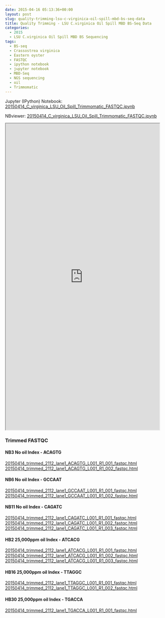 ```yaml
---
date: 2015-04-16 05:13:36+00:00
layout: post
slug: quality-trimming-lsu-c-virginica-oil-spill-mbd-bs-seq-data
title: Quality Trimming - LSU C.virginica Oil Spill MBD BS-Seq Data
categories:
  - 2015
  - LSU C.virginica Oil Spill MBD BS Sequencing
tags:
  - BS-seq
  - Crassostrea virginica
  - Eastern oyster
  - FASTQC
  - ipython notebook
  - jupyter notebook
  - MBD-Seq
  - NGS sequencing
  - oil
  - Trimmomatic
---
```


Jupyter (IPython) Notebook: [20150414_C_virginica_LSU_Oil_Spill_Trimmomatic_FASTQC.ipynb](https://eagle.fish.washington.edu/Arabidopsis/iPythonNotebooks/20150414_C_virginica_LSU_Oil_Spill_Trimmomatic_FASTQC.ipynb)

NBviewer: [20150414_C_virginica_LSU_Oil_Spill_Trimmomatic_FASTQC.ipynb](https://nbviewer.ipython.org/url/eagle.fish.washington.edu/Arabidopsis/iPythonNotebooks/20150414_C_virginica_LSU_Oil_Spill_Trimmomatic_FASTQC.ipynb)

<iframe src="https://nbviewer.ipython.org/url/eagle.fish.washington.edu/Arabidopsis/iPythonNotebooks/20150414_C_virginica_LSU_Oil_Spill_Trimmomatic_FASTQC.ipynb" width="100%" height="1000" scrolling="yes"></iframe>



### Trimmed FASTQC





#### NB3 No oil Index - ACAGTG



[20150414_trimmed_2112_lane1_ACAGTG_L001_R1_001_fastqc.html](https://eagle.fish.washington.edu/Arabidopsis/20150414_trimmed_2112_lane1_ACAGTG_L001_R1_001_fastqc.html)
[20150414_trimmed_2112_lane1_ACAGTG_L001_R1_002_fastqc.html](https://eagle.fish.washington.edu/Arabidopsis/20150414_trimmed_2112_lane1_ACAGTG_L001_R1_002_fastqc.html)



#### 





#### NB6 No oil Index - GCCAAT



[20150414_trimmed_2112_lane1_GCCAAT_L001_R1_001_fastqc.html](https://eagle.fish.washington.edu/Arabidopsis/20150414_trimmed_2112_lane1_GCCAAT_L001_R1_001_fastqc.html)
[20150414_trimmed_2112_lane1_GCCAAT_L001_R1_002_fastqc.html](https://eagle.fish.washington.edu/Arabidopsis/20150414_trimmed_2112_lane1_GCCAAT_L001_R1_002_fastqc.html)



#### 





#### NB11 No oil Index - CAGATC



[20150414_trimmed_2112_lane1_CAGATC_L001_R1_001_fastqc.html](https://eagle.fish.washington.edu/Arabidopsis/20150414_trimmed_2112_lane1_CAGATC_L001_R1_001_fastqc.html)
[20150414_trimmed_2112_lane1_CAGATC_L001_R1_002_fastqc.html](https://eagle.fish.washington.edu/Arabidopsis/20150414_trimmed_2112_lane1_CAGATC_L001_R1_002_fastqc.html)
[20150414_trimmed_2112_lane1_CAGATC_L001_R1_003_fastqc.html](https://eagle.fish.washington.edu/Arabidopsis/20150414_trimmed_2112_lane1_CAGATC_L001_R1_003_fastqc.html)



#### 





#### HB2 25,000ppm oil Index - ATCACG



[20150414_trimmed_2112_lane1_ATCACG_L001_R1_001_fastqc.html](https://eagle.fish.washington.edu/Arabidopsis/20150414_trimmed_2112_lane1_ATCACG_L001_R1_001_fastqc.html)
[20150414_trimmed_2112_lane1_ATCACG_L001_R1_002_fastqc.html](https://eagle.fish.washington.edu/Arabidopsis/20150414_trimmed_2112_lane1_ATCACG_L001_R1_002_fastqc.html)
[20150414_trimmed_2112_lane1_ATCACG_L001_R1_003_fastqc.html](https://eagle.fish.washington.edu/Arabidopsis/20150414_trimmed_2112_lane1_ATCACG_L001_R1_003_fastqc.html)



#### 





#### HB16 25,000ppm oil Index - TTAGGC



[20150414_trimmed_2112_lane1_TTAGGC_L001_R1_001_fastqc.html](https://eagle.fish.washington.edu/Arabidopsis/20150414_trimmed_2112_lane1_TTAGGC_L001_R1_001_fastqc.html)
[20150414_trimmed_2112_lane1_TTAGGC_L001_R1_002_fastqc.html](https://eagle.fish.washington.edu/Arabidopsis/20150414_trimmed_2112_lane1_TTAGGC_L001_R1_002_fastqc.html)



#### 





#### HB30 25,000ppm oil Index - TGACCA



[20150414_trimmed_2112_lane1_TGACCA_L001_R1_001_fastqc.html](https://eagle.fish.washington.edu/Arabidopsis/20150414_trimmed_2112_lane1_TGACCA_L001_R1_001_fastqc.html)
